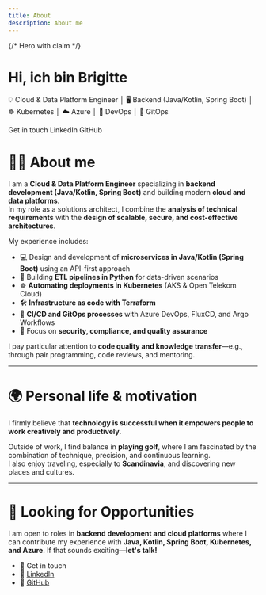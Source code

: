 ```yaml
---
title: About
description: About me
---
```



{/* Hero with claim */}
<div className="hero hero--primary" style={{padding: '3rem 0'}}>
    <div className="container">
        <h1 className="hero__title" style={{marginBottom: '0.5rem'}}>Hi, ich bin <strong>Brigitte</strong></h1>
        <p className="hero__subtitle" style={{fontSize: '1.05rem', lineHeight: 1.6}}>
            💡 Cloud & Data Platform Engineer │ 🖥️ Backend (Java/Kotlin, Spring Boot) │ ☸️ Kubernetes │ ☁️ Azure │ 🔧 DevOps │ 🧩 GitOps
        </p>
        <div className="buttons" style={{display: 'flex', gap: '0.75rem', flexWrap: 'wrap'}}>
            <Link className="button button--secondary button--lg" to="mailto:brigitte_boehm@outlook.de">Get in touch</Link>
            <Link className="button button--outline button--lg" to="https://www.linkedin.com/in/brigitte-boehm-34b7a025/">LinkedIn</Link>
            <Link className="button button--outline button--lg" to="https://github.com/bri-b-dev">GitHub</Link>
        </div>
    </div>
</div>

# 👩‍💻 About me

I am a **Cloud & Data Platform Engineer** specializing in **backend development (Java/Kotlin, Spring Boot)** and building modern **cloud and data platforms**.  
In my role as a solutions architect, I combine the **analysis of technical requirements** with the **design of scalable, secure, and cost-effective architectures**.  

My experience includes:

- 💻 Design and development of **microservices in Java/Kotlin (Spring Boot)** using an API-first approach  
- 🐍 Building **ETL pipelines in Python** for data-driven scenarios
- ☸️ **Automating deployments in Kubernetes** (AKS & Open Telekom Cloud)
- 🛠️ **Infrastructure as code with Terraform**  
- 🔄 **CI/CD and GitOps processes** with Azure DevOps, FluxCD, and Argo Workflows
- 🔐 Focus on **security, compliance, and quality assurance**

I pay particular attention to **code quality and knowledge transfer**—e.g., through pair programming, code reviews, and mentoring.

---

# 🌍 Personal life & motivation

I firmly believe that **technology is successful when it empowers people to work creatively and productively**.  

Outside of work, I find balance in **playing golf**, where I am fascinated by the combination of technique, precision, and continuous learning.  
I also enjoy traveling, especially to **Scandinavia**, and discovering new places and cultures.  

---

# 🚀 Looking for Opportunities

I am open to roles in **backend development and cloud platforms** where I can contribute my experience with **Java, Kotlin, Spring Boot, Kubernetes, and Azure**.
If that sounds exciting—**let's talk!**

- 📧 <Link to="mailto:brigitte_boehm@outlook.de">Get in touch</Link>  
- 💼 [LinkedIn](https://www.linkedin.com/in/brigitte-boehm-34b7a025/)
- 🐙 [GitHub](https://github.com/bri-b-dev)
